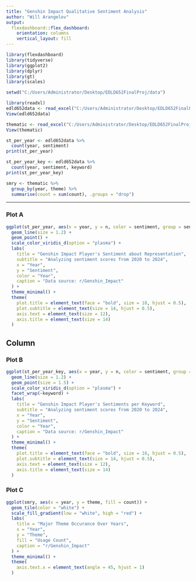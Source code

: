 ```yaml
---
title: "Genshin Impact Qualitative Sentiment Analysis"
author: "Will Arangelov"
output: 
  flexdashboard::flex_dashboard:
    orientation: columns
    vertical_layout: fill
---
```


```r
library(flexdashboard)
library(tidyverse)
library(ggplot2)
library(dplyr)
library(gt)
library(scales)
```

```r

setwd("C:/Users/Administrator/Desktop/EDLD652FinalProj/data")

library(readxl)
edld652data <- read_excel("C:/Users/Administrator/Desktop/EDLD652FinalProj/data/edld652data.xlsx")
View(edld652data)

thematic <- read_excel("C:/Users/Administrator/Desktop/EDLD652FinalProj/data/thematic.xlsx")
View(thematic)
```

```r
st_per_year <- edld652data %>%
  count(year, sentiment)
print(st_per_year) 

st_per_year_key <- edld652data %>%
  count(year, sentiment, keyword)
print(st_per_year_key)
```

```r
smry <- thematic %>%
  group_by(year, theme) %>%
  summarise(count = sum(count), .groups = "drop")
```

-----------------------------------------------------------------------

### Plot A

```r
ggplot(st_per_year, aes(x = year, y = n, color = sentiment, group = sentiment)) + 
  geom_line(size = 1.2) + 
  geom_point() +
  scale_color_viridis_d(option = "plasma") +
  labs(
    title = "Genshin Impact Player's Sentiment about Representation",
    subtitle = "Analyzing sentiment scores from 2020 to 2024",
    x = "Year",
    y = "Sentiment",
    color = "Year", 
    caption = "Data source: r/Genshin_Impact"
  ) +
  theme_minimal() + 
  theme(
    plot.title = element_text(face = "bold", size = 18, hjust = 0.5),
    plot.subtitle = element_text(size = 14, hjust = 0.5),
    axis.text = element_text(size = 12),
    axis.title = element_text(size = 14)
  )
```

Column {data-width=350}
-----------------------------------------------------------------------

### Plot B

```r
ggplot(st_per_year_key, aes(x = year, y = n, color = sentiment, group = sentiment)) + 
  geom_line(size = 1.2) + 
  geom_point(size = 1.5) +
  scale_color_viridis_d(option = "plasma") +
  facet_wrap(~keyword) +
  labs(
    title = "Genshin Impact Player's Sentiments per Keyword",
    subtitle = "Analyzing sentiment scores from 2020 to 2024",
    x = "Year",
    y = "Sentiment",
    color = "Year", 
    caption = "Data source: r/Genshin_Impact"
  ) +
  theme_minimal() + 
  theme(
    plot.title = element_text(face = "bold", size = 18, hjust = 0.5),
    plot.subtitle = element_text(size = 14, hjust = 0.5),
    axis.text = element_text(size = 12),
    axis.title = element_text(size = 14)
  )
```

### Plot C

```r
ggplot(smry, aes(x = year, y = theme, fill = count)) +
  geom_tile(color = "white") + 
  scale_fill_gradient(low = "white", high = "red") +
  labs(
    title = "Major Theme Occurance Over Years",
    x = "Year",
    y = "Theme",
    fill = "Usage Count",
    caption = "r/Genshin_Impact"
  ) +
  theme_minimal() +
  theme(
    axis.text.x = element_text(angle = 45, hjust = 1)
  )
```

